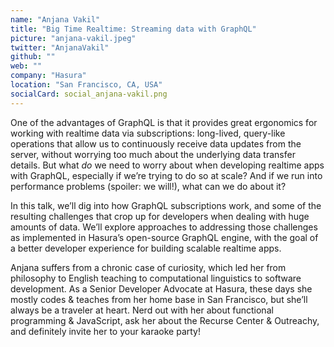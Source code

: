 ```yaml
---
name: "Anjana Vakil"
title: "Big Time Realtime: Streaming data with GraphQL"
picture: "anjana-vakil.jpeg"
twitter: "AnjanaVakil"
github: ""
web: ""
company: "Hasura"
location: "San Francisco, CA, USA"
socialCard: social_anjana-vakil.png
---
```


One of the advantages of GraphQL is that it provides great ergonomics for working with realtime data via subscriptions:
long-lived, query-like operations that allow us to continuously receive data updates from the server, without worrying
too much about the underlying data transfer details. But what *do* we need to worry about when developing realtime apps with GraphQL,
especially if we’re trying to do so at scale? And if we run into performance problems (spoiler: we will!), what can we do about it?

In this talk, we’ll dig into how GraphQL subscriptions work, and some of the resulting challenges that crop up for developers
when dealing with huge amounts of data. We’ll explore approaches to addressing those challenges as implemented in Hasura’s
open-source GraphQL engine, with the goal of a better developer experience for building scalable realtime apps.

Anjana suffers from a chronic case of curiosity, which led her from philosophy to English teaching to computational
linguistics to software development. As a Senior Developer Advocate at Hasura, these days she mostly codes & teaches
from her home base in San Francisco, but she’ll always be a traveler at heart. Nerd out with her about functional
programming & JavaScript, ask her about the Recurse Center & Outreachy, and definitely invite her to your karaoke party!
